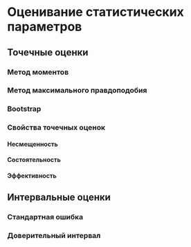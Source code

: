 # Оценивание статистических параметров {#stats-estim}

## Точечные оценки

### Метод моментов

### Метод максимального правдоподобия

### Bootstrap

### Свойства точечных оценок

#### Несмещенность

#### Состоятельность

#### Эффективность


## Интервальные оценки

### Стандартная ошибка

### Доверительный интервал


